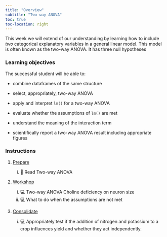 ```yaml
---
title: "Overview"
subtitle: "Two-way ANOVA"
toc: true
toc-location: right
---
```


This week we will extend of our understanding by learning how to include *two*
categorical explanatory variables in a general linear model. This model is often known as the two-way ANOVA. It has three null hypotheses

### Learning objectives

The successful student will be able to:

-   combine dataframes of the same structure

-   select, appropriately, two-way ANOVA

-   apply and interpret `lm()` for a two-way ANOVA

-   evaluate whether the assumptions of `lm()` are met

-   understand the meaning of the interaction term

-   scientifically report a two-way ANOVA result including appropriate figures


### Instructions

1.  [Prepare](study_before_workshop.qmd)

    i.  📖 Read Two-way ANOVA


2.  [Workshop](workshop.qmd)
    
    i. 💻 Two-way ANOVA Choline deficiency on neuron size
    ii. 💻 What to do when the assumptions are not met

3.  [Consolidate](study_after_workshop.qmd)

    i.  💻 Appropriately test if the addition of nitrogen and potassium to a crop influences yield and whether they act independently.

